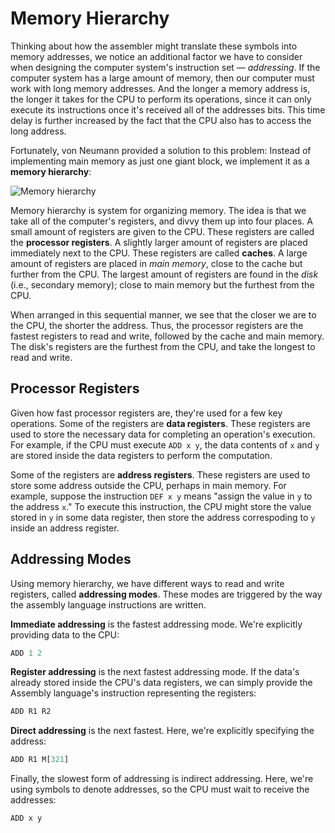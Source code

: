 # Memory Hierarchy

Thinking about how the assembler might translate these symbols into memory
addresses, we notice an additional factor we have to consider when
designing the computer system's instruction set &mdash; _addressing_. If
the computer system has a large amount of memory, then our computer must
work with long memory addresses. And the longer a memory address is, the
longer it takes for the CPU to perform its operations, since it can only
execute its instructions once it's received all of the addresses bits. This
time delay is further increased by the fact that the CPU also has to access
the long address.

Fortunately, von Neumann provided a solution to this problem: Instead of
implementing main memory as just one giant block, we implement it as a
**memory hierarchy**:

![Memory hierarchy](https://res.cloudinary.com/sublimis/image/upload/v1653173749/cs/memory_hierarchy_dxnguc.svg)

Memory hierarchy is system for organizing memory. The idea is that we take
all of the computer's registers, and divvy them up into four places. A
small amount of registers are given to the CPU. These registers are called
the **processor registers**. A slightly larger amount of registers are
placed immediately next to the CPU. These registers are called **caches**.
A large amount of registers are placed in _main memory_, close to the cache
but further from the CPU. The largest amount of registers are found in the
_disk_ (i.e., secondary memory); close to main memory but the furthest from
the CPU.

When arranged in this sequential manner, we see that the closer we are to
the CPU, the shorter the address. Thus, the processor registers are the
fastest registers to read and write, followed by the cache and main memory.
The disk's registers are the furthest from the CPU, and take the longest to
read and write.

## Processor Registers

Given how fast processor registers are, they're used for a few key
operations. Some of the registers are **data registers**. These registers
are used to store the necessary data for completing an operation's
execution. For example, if the CPU must execute `ADD x y`, the data
contents of `x` and `y` are stored inside the data registers to perform the
computation.

Some of the registers are **address registers**. These registers are used
to store some address outside the CPU, perhaps in main memory. For example,
suppose the instruction `DEF x y` means "assign the value in `y` to the
address `x`." To execute this instruction, the CPU might store the value
stored in `y` in some data register, then store the address correspoding to
`y` inside an address register.

## Addressing Modes

Using memory hierarchy, we have different ways to read and write registers,
called **addressing modes**. These modes are triggered by the way the
assembly language instructions are written.

**Immediate addressing** is the fastest addressing mode. We're explicitly
providing data to the CPU:

```rust
ADD 1 2
```

**Register addressing** is the next fastest addressing mode. If the data's
already stored inside the CPU's data registers, we can simply provide the
Assembly language's instruction representing the registers:

```rust
ADD R1 R2
```

**Direct addressing** is the next fastest. Here, we're explicitly
specifying the address:

```rust
ADD R1 M[321]
```

Finally, the slowest form of addressing is indirect addressing. Here, we're
using symbols to denote addresses, so the CPU must wait to receive the
addresses:

```rust
ADD x y
```
